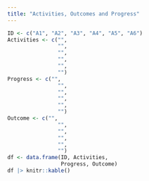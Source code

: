 ```yaml
---
title: "Activities, Outcomes and Progress"
---
```


```r
ID <- c("A1", "A2", "A3", "A4", "A5", "A6")
Activities <- c("",
                "",
                "",
                "",
                "",
                "")
Progress <- c("",
                "",
                "",
                "",
                "",
                "")
Outcome <- c("",
                "",
                "",
                "",
                "",
                "")
df <- data.frame(ID, Activities,
                 Progress, Outcome)
df |> knitr::kable()
```
